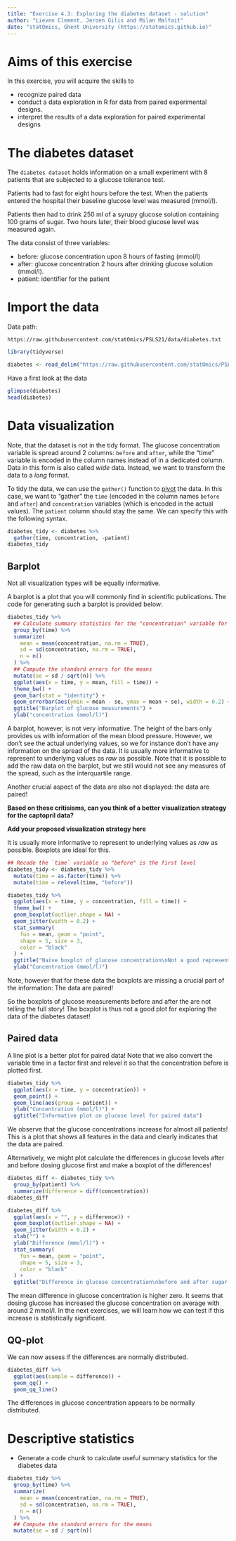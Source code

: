```yaml
---
title: "Exercise 4.3: Exploring the diabetes dataset - solution"
author: "Lieven Clement, Jeroen Gilis and Milan Malfait"
date: "statOmics, Ghent University (https://statomics.github.io)"
---
```


# Aims of this exercise

In this exercise, you will acquire the skills to

- recognize paired data
- conduct a data exploration in R for data from
paired experimental designs.
- interpret the results of a data exploration for paired experimental designs

# The diabetes dataset

The `diabetes dataset` holds information on a small experiment with
8 patients that are subjected to  a glucose tolerance test.


Patients had to fast for eight hours before the test.
When the patients entered the hospital their baseline glucose level was measured (mmol/l).

Patients then  had to drink 250 ml of a syrupy glucose solution containing 100 grams of sugar.
Two hours later, their blood glucose level was measured again.

The data consist of three variables:

- before: glucose concentration upon 8 hours of fasting (mmol/l)
- after: glucose concentration 2 hours after drinking glucose solution (mmol/l).
- patient: identifier for the patient

# Import the data

Data path:

  `https://raw.githubusercontent.com/statOmics/PSLS21/data/diabetes.txt`

```r
library(tidyverse)
```

```r
diabetes <- read_delim("https://raw.githubusercontent.com/statOmics/PSLS21/data/diabetes.txt", delim = " ")
```

Have a first look at the data

```r
glimpse(diabetes)
head(diabetes)
```

# Data visualization

Note, that the dataset is not in the tidy format. The glucose concentration
variable is spread around 2 columns: `before` and `after`, while the "time"
variable is encoded in the column names instead of in a dedicated column. Data
in this form is also called *wide* data. Instead, we want to transform the data
to a *long* format.

To tidy the data, we can use the `gather()` function to
[pivot](https://r4ds.had.co.nz/tidy-data.html#pivoting) the data. In this case,
we want to "gather" the `time` (encoded in the column names `before` and
`after`) and `concentration` variables (which is encoded in the actual values).
The `patient` column should stay the same. We can specify this with the
following syntax.

```r
diabetes_tidy <- diabetes %>%
  gather(time, concentration, -patient)
diabetes_tidy
```

## Barplot

Not all visualization types will be equally informative.

A barplot is a plot that you will
commonly find in scientific publications.
The code for generating such a barplot
is provided below:

```r
diabetes_tidy %>%
  ## Calculate summary statistics for the "concentration" variable for each "time"
  group_by(time) %>%
  summarize(
    mean = mean(concentration, na.rm = TRUE),
    sd = sd(concentration, na.rm = TRUE),
    n = n()
  ) %>%
  ## Compute the standard errors for the means
  mutate(se = sd / sqrt(n)) %>%
  ggplot(aes(x = time, y = mean, fill = time)) +
  theme_bw() +
  geom_bar(stat = "identity") +
  geom_errorbar(aes(ymin = mean - se, ymax = mean + se), width = 0.2) +
  ggtitle("Barplot of glucose measurements") +
  ylab("concentration (mmol/l)")
```


A barplot, however, is not very informative.
The height of the
bars only provides us with information of the mean blood pressure.
However, we don't see the actual underlying values, so we for
instance don't have any information on the spread of the data.
It is usually more informative to represent to underlying
values as _raw_ as possible.
Note that it is possible to add the
raw data on the barplot, but we still would not see any measures
of the spread, such as the interquartile range.

Another crucial aspect of the data are also not displayed:
the data are paired!

**Based on these critisisms, can you think of a better**
**visualization strategy for the captopril data?**

**Add your proposed visualization strategy here**

It is usually more informative to represent to underlying
values as _raw_ as possible. Boxplots are ideal for this.

```r
## Recode the `time` variable so "before" is the first level
diabetes_tidy <- diabetes_tidy %>%
  mutate(time = as.factor(time)) %>%
  mutate(time = relevel(time, "before"))

diabetes_tidy %>%
  ggplot(aes(x = time, y = concentration, fill = time)) +
  theme_bw() +
  geom_boxplot(outlier.shape = NA) +
  geom_jitter(width = 0.2) +
  stat_summary(
    fun = mean, geom = "point",
    shape = 5, size = 3,
    color = "black"
  ) +
  ggtitle("Naive boxplot of glucose concentration\nNot a good representation for paired data!") +
  ylab("Concentration (mmol/l)")
```

Note, however that for these data the boxplots are missing a crucial part of the information: The data are paired!

So the boxplots of glucose measurements before and after the  are not telling the full story! The boxplot is thus not a good plot for exploring the data of the diabetes dataset!

## Paired data

A line plot is a better plot for paired data!
Note that we also convert the variable time in a factor first and relevel it so that the concentration before is plotted first.

```r
diabetes_tidy %>%
  ggplot(aes(x = time, y = concentration)) +
  geom_point() +
  geom_line(aes(group = patient)) +
  ylab("Concentration (mmol/l)") +
  ggtitle("Informative plot on glucose level for paired data")
```

We observe that the glucose concentrations increase for almost all patients!
This is a plot that shows all features in the data and clearly indicates that the data are paired.

Alternatively, we might plot calculate the differences in glucose levels after and before dosing glucose first and make a boxplot of the differences!

```r
diabetes_diff <- diabetes_tidy %>%
  group_by(patient) %>%
  summarize(difference = diff(concentration))
diabetes_diff
```

```r
diabetes_diff %>%
  ggplot(aes(x = "", y = difference)) +
  geom_boxplot(outlier.shape = NA) +
  geom_jitter(width = 0.2) +
  xlab("") +
  ylab("Difference (mmol/l)") +
  stat_summary(
    fun = mean, geom = "point",
    shape = 5, size = 3,
    color = "black"
  ) +
  ggtitle("Difference in glucose concentration\nbefore and after sugar intake")
```

The mean difference in glucose concentration is higher zero. It seems that dosing glucose has increased the glucose concentration on average with around 2 mmol/l.
In the next exercises, we will
learn how we can test if this increase is statistically significant.

## QQ-plot

We can now assess if the differences are normally distributed.

```r
diabetes_diff %>%
  ggplot(aes(sample = difference)) +
  geom_qq() +
  geom_qq_line()
```

The differences in glucose concentration appears to be normally distributed.

# Descriptive statistics

- Generate a code chunk to calculate useful summary statistics for
the diabetes data

```r
diabetes_tidy %>%
  group_by(time) %>%
  summarize(
    mean = mean(concentration, na.rm = TRUE),
    sd = sd(concentration, na.rm = TRUE),
    n = n()
  ) %>%
  ## Compute the standard errors for the means
  mutate(se = sd / sqrt(n))
```
